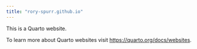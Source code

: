 ```yaml
---
title: "rory-spurr.github.io"
---
```


This is a Quarto website.

To learn more about Quarto websites visit <https://quarto.org/docs/websites>.
